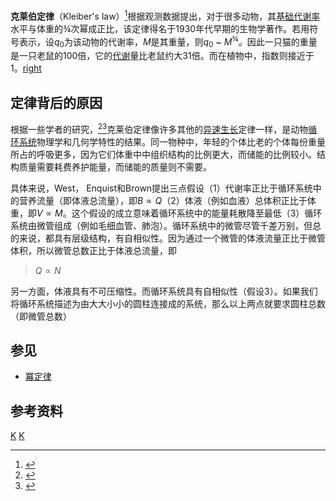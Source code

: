 '''克莱伯定律'''（Kleiber's law）<ref>{{cite journal |author=Max Kleiber |title=Body size and metabolism |journal=Hilgardia |volume=6 |pages=315–351 |year=1932}}</ref>根据观测数据提出，对于很多动物，其[[基础代谢率|基础代谢率]]水平与体重的¾次幂成正比，该定律得名于1930年代早期{{link-en|马克斯·克莱伯|Max Kleiber}}的生物学著作。若用符号表示，设''q''<sub>0</sub>为该动物的代谢率，''M''是其重量，则''q''<sub>0</sub> ~ ''M''<sup>¾</sup>。因此一只猫的重量是一只老鼠的100倍，它的[[代谢|代谢]]量比老鼠约大31倍。而在植物中，指数则接近于1。[[image:Kleiber1947.jpg|right]]

==定律背后的原因==
根据一些学者的研究，<ref>{{cite journal|last=West|first=Geoffrey|coauthors=Brown, Enquist|title=A General Model for the Origin of Allometric Scaling Laws in Biology|journal=Science|year=1997|volume=276|issue=122}}</ref><ref>{{cite journal|last=Shour|first=Robert|title=Entropy and its relationship to allometry|journal=arXiv|date=November 2012|volume=arXiv:0804.1924|url=http://arxiv.org/abs/0804.1924|access-date=2014-02-06|archive-date=2019-06-30|archive-url=https://web.archive.org/web/20190630021650/https://arxiv.org/abs/0804.1924|dead-url=no}}</ref>克莱伯定律像许多其他的[[异速生长|异速生长]]定律一样，是动物[[循环系统|循环系统]]物理学和几何学特性的结果。同一物种中，年轻的个体比老的个体每份重量所占的呼吸更多，因为它们体重中中组织结构的比例更大，而储能的比例较小。结构质量需要耗费养护能量，而储能的质量则不需要。

具体来说，West， Enquist和Brown提出三点假设（1）代谢率{{Mvar|B}}正比于循环系统中的营养流量（即体液总流量）{{Mvar|Q}}，即<math>B\propto Q</math>（2）体液（例如血液）总体积{{Mvar|V}}正比于体重{{Mvar|M}}，即<math>V \propto M</math>。这个假设的成立意味着循环系统中的能量耗散降至最低（3）循环系统由微管组成（例如毛细血管、肺泡）。循环系统中的微管尽管千差万别，但总的来说，都具有层级结构，有自相似性。因为通过一个微管的体液流量正比于微管体积，所以微管总数{{Mvar|N}}正比于体液总流量，即
<blockquote><math>Q\propto N</math></blockquote>
另一方面，体液具有不可压缩性。而循环系统具有自相似性（假设3）。如果我们将循环系统描述为由大大小小的圆柱连接成的系统，那么以上两点就要求圆柱总数（即微管总数）{{Mvar|N}和体液总体积{{Mvar|V}}满足
<blockquote><math>N^4\propto V^3</math></blockquote>
再结合假设1、2，可得
 <blockquote><math>B\propto M^{\frac{3}{4}}</math>

==参见==
* [[冪定律|冪定律]]

==参考资料==
<references/>

{{模型化生态系统}}

[[Category:生态学理论|K]]
[[Category:幂定律|K]]
